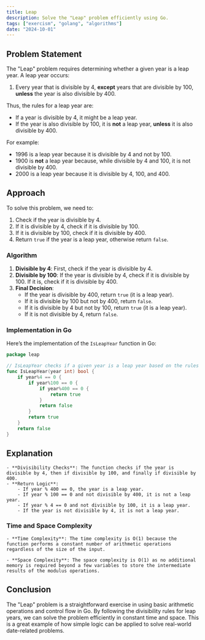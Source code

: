 ```yaml
---
title: Leap
description: Solve the "Leap" problem efficiently using Go.
tags: ["exercism", "golang", "algorithms"]
date: "2024-10-01"
---
```


## Problem Statement

The "Leap" problem requires determining whether a given year is a leap year. A leap year occurs:
1. Every year that is divisible by 4, **except** years that are divisible by 100, **unless** the year is also divisible by 400.

Thus, the rules for a leap year are:
- If a year is divisible by 4, it might be a leap year.
- If the year is also divisible by 100, it is **not** a leap year, **unless** it is also divisible by 400.

For example:
- 1996 is a leap year because it is divisible by 4 and not by 100.
- 1900 is **not** a leap year because, while divisible by 4 and 100, it is not divisible by 400.
- 2000 is a leap year because it is divisible by 4, 100, and 400.

## Approach

To solve this problem, we need to:
1. Check if the year is divisible by 4.
2. If it is divisible by 4, check if it is divisible by 100.
3. If it is divisible by 100, check if it is divisible by 400.
4. Return `true` if the year is a leap year, otherwise return `false`.

### Algorithm

1. **Divisible by 4**: First, check if the year is divisible by 4.
2. **Divisible by 100**: If the year is divisible by 4, check if it is divisible by 100. If it is, check if it is divisible by 400.
3. **Final Decision**: 
   - If the year is divisible by 400, return `true` (it is a leap year).
   - If it is divisible by 100 but not by 400, return `false`.
   - If it is divisible by 4 but not by 100, return `true` (it is a leap year).
   - If it is not divisible by 4, return `false`.

### Implementation in Go

Here’s the implementation of the `IsLeapYear` function in Go:

```go
package leap

// IsLeapYear checks if a given year is a leap year based on the rules of the Gregorian calendar.
func IsLeapYear(year int) bool {
	if year%4 == 0 {
		if year%100 == 0 {
			if year%400 == 0 {
				return true
			}
			return false
		}
		return true
	}
	return false
}
```


## Explanation

	- **Divisibility Checks**: The function checks if the year is divisible by 4, then if divisible by 100, and finally if divisible by 400.
	- **Return Logic**:
		- If year % 400 == 0, the year is a leap year.
		- If year % 100 == 0 and not divisible by 400, it is not a leap year.
		- If year % 4 == 0 and not divisible by 100, it is a leap year.
		- If the year is not divisible by 4, it is not a leap year.

### Time and Space Complexity

	- **Time Complexity**: The time complexity is O(1) because the function performs a constant number of arithmetic operations regardless of the size of the input.

	- **Space Complexity**: The space complexity is O(1) as no additional memory is required beyond a few variables to store the intermediate results of the modulus operations.

## Conclusion
The "Leap" problem is a straightforward exercise in using basic arithmetic operations and control flow in Go. By following the divisibility rules for leap years, we can solve the problem efficiently in constant time and space. This is a great example of how simple logic can be applied to solve real-world date-related problems.